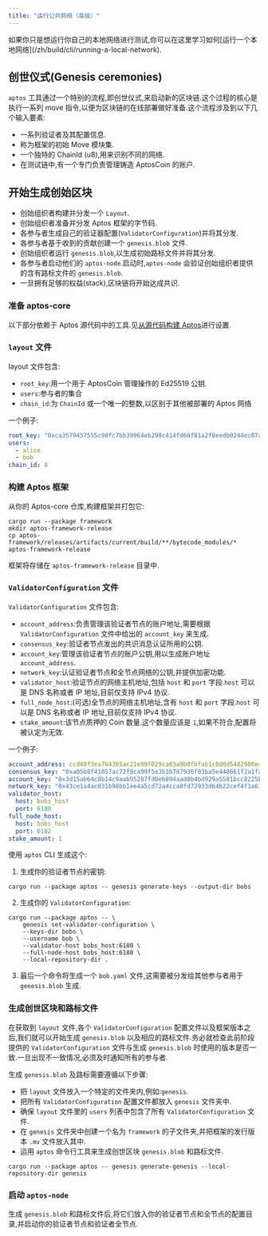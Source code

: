 ```yaml
---
title: "运行公共网络（高级）"
---
```



<Aside type="caution">
  如果你只是想运行你自己的本地网络进行测试,你可以在这里学习如何[运行一个本地网络](/zh/build/cli/running-a-local-network).
</Aside>

## 创世仪式(Genesis ceremonies)

`aptos` 工具通过一个特别的流程,即创世仪式,来启动新的区块链.这个过程的核心是执行一系列 move 指令,以便为区块链的在线部署做好准备.这个流程涉及到以下几个输入要素:

- 一系列验证者及其配置信息.
- 称为框架的初始 Move 模块集.
- 一个独特的 ChainId (u8),用来识别不同的网络.
- 在测试链中,有一个专门负责管理铸造 AptosCoin 的账户.

## 开始生成创始区块

- 创始组织者构建并分发一个 `Layout`.
- 创始组织者准备并分发 Aptos 框架的字节码.
- 各参与者生成自己的验证器配置(`ValidatorConfiguration`)并将其分发.
- 各参与者基于收到的贡献创建一个 `genesis.blob` 文件.
- 创始组织者运行 `genesis.blob`,以生成初始路标文件并将其分发.
- 各参与者启动他们的 `aptos-node`.启动时,`aptos-node` 会验证创始组织者提供的含有路标文件的 `genesis.blob`.
- 一旦拥有足够的权益(stack),区块链将开始达成共识.

### 准备 aptos-core

以下部分依赖于 Aptos 源代码中的工具.见[从源代码构建 Aptos](/zh/network/nodes/building-from-source)进行设置.

### `layout` 文件

layout 文件包含:

- `root_key`:用一个用于 AptosCoin 管理操作的 Ed25519 公钥.
- `users`:参与者的集合
- `chain_id`:为 `ChainId` 或一个唯一的整数,以区别于其他被部署的 Aptos 网络

一个例子:

```yaml
root_key: "0xca3579457555c80fc7bb39964eb298c414fd60f81a2f8eedb0244ec07a26e575"
users:
  - alice
  - bob
chain_id: 8
```

### 构建 Aptos 框架

从你的 Aptos-core 仓库,构建框架并打包它:

```shellscript filename="Terminal"
cargo run --package framework
mkdir aptos-framework-release
cp aptos-framework/releases/artifacts/current/build/**/bytecode_modules/* aptos-framework-release
```

框架将存储在 `aptos-framework-release` 目录中.

### `ValidatorConfiguration` 文件

`ValidatorConfiguration` 文件包含:

- `account_address`:负责管理该验证者节点的账户地址,需要根据 `ValidatorConfiguration` 文件中给出的 `account_key` 来生成.
- `consensus_key`:验证者节点发出的共识消息认证所用的公钥.
- `account_key`:管理该验证者节点的账户公钥,用以生成账户地址 `account_address`.
- `network_key`:认证验证者节点和全节点网络的公钥,并提供加密功能.
- `validator_host`:验证节点的网络主机地址,包括 `host` 和 `port` 字段.`host` 可以是 DNS 名称或者 IP 地址,目前仅支持 IPv4 协议.
- `full_node_host`:(可选)全节点的网络主机地址,含有 `host` 和 `port` 字段.`host` 可以是 DNS 名称或者 IP 地址,目前仅支持 IPv4 协议.
- `stake_amount`:该节点质押的 Coin 数量.这个数量应该是 `1`,如果不符合,配置将被认定为无效.

一个例子:

```yaml
account_address: ccd49f3ea764365ac21e99f029ca63a9b0fbfab1c8d8d5482900e4fa32c5448a
consensus_key: "0xa05b8f41057ac72f9ca99f5e3b1b787930f03ba5e448661f2a1fac98371775ee"
account_key: "0x3d15ab64c8b14c9aab95287fd0eb894aad0b4bd929a5581bcc8225b5688f053b"
network_key: "0x43ce1a4ac031b98bb1ee4a5cd72a4cca0fd72933d64b22cef4f1a61895c2e544"
validator_host:
  host: bobs_host
  port: 6180
full_node_host:
  host: bobs_host
  port: 6182
stake_amount: 1
```

使用 `aptos` CLI 生成这个:

1. 生成你的验证者节点的密钥:

```shellscript filename="Terminal"
cargo run --package aptos -- genesis generate-keys --output-dir bobs
```

2. 生成你的 `ValidatorConfiguration`:

```shellscript filename="Terminal"
cargo run --package aptos -- \
    genesis set-validator-configuration \
    --keys-dir bobs \
    --username bob \
    --validator-host bobs_host:6180 \
    --full-node-host bobs_host:6180 \
    --local-repository-dir .
```

3. 最后一个命令将生成一个 `bob.yaml` 文件,这需要被分发给其他参与者用于 `genesis.blob` 生成.

### 生成创世区块和路标文件

在获取到 `layout` 文件,各个 `ValidatorConfiguration` 配置文件以及框架版本之后,我们就可以开始生成 `genesis.blob` 以及相应的路标文件.务必就检查此前阶段提供的 `ValidatorConfiguration` 文件与生成 `genesis.blob` 时使用的版本是否一致.一旦出现不一致情况,必须及时通知所有的参与者.

生成 `genesis.blob` 及路标需要遵循以下步骤:

- 把 `layout` 文件放入一个特定的文件夹内,例如:`genesis`.
- 把所有 `ValidatorConfiguration` 配置文件都放入 `genesis` 文件夹中.
- 确保 `layout` 文件里的 `users` 列表中包含了所有 `ValidatorConfiguration` 文件.
- 在 `genesis` 文件夹中创建一个名为 `framework` 的子文件夹,并把框架的发行版本 `.mv` 文件放入其中.
- 运用 `aptos` 命令行工具来生成创世区块 `genesis.blob` 和路标文件.

```shellscript filename="Terminal"
cargo run --package aptos -- genesis generate-genesis --local-repository-dir genesis
```

### 启动 `aptos-node`

生成 `genesis.blob` 和路标文件后,将它们放入你的验证者节点和全节点的配置目录,并启动你的验证者节点和验证者全节点.
